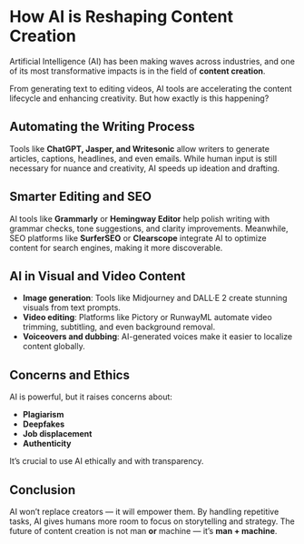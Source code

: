
<MdxLayout>

# How AI is Reshaping Content Creation

Artificial Intelligence (AI) has been making waves across industries, and one of its most transformative impacts is in the field of **content creation**.

From generating text to editing videos, AI tools are accelerating the content lifecycle and enhancing creativity. But how exactly is this happening?

## Automating the Writing Process

Tools like **ChatGPT, Jasper, and Writesonic** allow writers to generate articles, captions, headlines, and even emails. While human input is still necessary for nuance and creativity, AI speeds up ideation and drafting.

## Smarter Editing and SEO

AI tools like **Grammarly** or **Hemingway Editor** help polish writing with grammar checks, tone suggestions, and clarity improvements. Meanwhile, SEO platforms like **SurferSEO** or **Clearscope** integrate AI to optimize content for search engines, making it more discoverable.

## AI in Visual and Video Content

- **Image generation**: Tools like Midjourney and DALL·E 2 create stunning visuals from text prompts.
- **Video editing**: Platforms like Pictory or RunwayML automate video trimming, subtitling, and even background removal.
- **Voiceovers and dubbing**: AI-generated voices make it easier to localize content globally.

## Concerns and Ethics

AI is powerful, but it raises concerns about:

- **Plagiarism**
- **Deepfakes**
- **Job displacement**
- **Authenticity**

It’s crucial to use AI ethically and with transparency.

## Conclusion

AI won’t replace creators — it will empower them. By handling repetitive tasks, AI gives humans more room to focus on storytelling and strategy. The future of content creation is not man **or** machine — it’s **man + machine**.


</MdxLayout>
